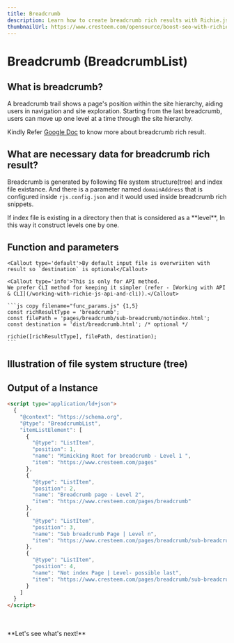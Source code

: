 ```yaml
---
title: Breadcrumb
description: Learn how to create breadcrumb rich results with Richie.js. Discover the necessary data and examples to get started with breadcrumb rich results and improve website navigation.
thumbnailUrl: https://www.cresteem.com/opensource/boost-seo-with-richie-js/thumbnail.webp
---
```



# Breadcrumb (BreadcrumbList)

## What is breadcrumb?

A breadcrumb trail shows a page's position within the site hierarchy, aiding users in navigation and site exploration. Starting from the last breadcrumb, users can move up one level at a time through the site hierarchy.

Kindly Refer [Google Doc](https://developers.google.com/search/docs/appearance/structured-data/breadcrumb) to know more about breadcrumb rich result.

## What are necessary data for breadcrumb rich result?

Breadcrumb is generated by following file system structure(tree) and index file existance. And there is a parameter named `domainAddress` that is configured inside `rjs.config.json` and it would used inside breadcrumb rich snippets.

<Callout type="info">
  If index file is existing in a directory then that is considered as a
  **level**, In this way it construct levels one by one.
</Callout>

## Function and parameters

    <Callout type='default'>By default input file is overwriiten with result so `destination` is optional</Callout>

    <Callout type='info'>This is only for API method.
    We prefer CLI method for keeping it simpler (refer - [Working with API & CLI](/working-with-richie-js-api-and-cli)).</Callout>

    ```js copy filename="func_params.js" {1,5}
    const richResultType = 'breadcrumb';
    const filePath = 'pages/breadcrumb/sub-breadcrumb/notindex.html';
    const destination = 'dist/breadcrumb.html'; /* optional */

    richie([richResultType], filePath, destination);
    ```

## Illustration of file system structure (tree)

<FileTree>
  <FileTree.Folder name="pages" defaultOpen>
    <FileTree.File name="index.html" />
    <FileTree.Folder name="breadcrumb" defaultOpen>
      <FileTree.File name="index.html" />
      <FileTree.Folder name="sub-breadcrumb" defaultOpen>
        <FileTree.File name="index.html" />
        <FileTree.File name="notindex.html" />
      </FileTree.Folder>
    </FileTree.Folder>
  </FileTree.Folder>
</FileTree>

## Output of a Instance

```html filename="breadcrumb.html" copy
<script type="application/ld+json">
  {
    "@context": "https://schema.org",
    "@type": "BreadcrumbList",
    "itemListElement": [
      {
        "@type": "ListItem",
        "position": 1,
        "name": "Mimicking Root for breadcrumb - Level 1 ",
        "item": "https://www.cresteem.com/pages"
      },
      {
        "@type": "ListItem",
        "position": 2,
        "name": "Breadcrumb page - Level 2",
        "item": "https://www.cresteem.com/pages/breadcrumb"
      },
      {
        "@type": "ListItem",
        "position": 3,
        "name": "Sub breadcrumb Page | Level n",
        "item": "https://www.cresteem.com/pages/breadcrumb/sub-breadcrumb"
      },
      {
        "@type": "ListItem",
        "position": 4,
        "name": "Not index Page | Level- possible last",
        "item": "https://www.cresteem.com/pages/breadcrumb/sub-breadcrumb/notindex."
      }
    ]
  }
</script>
```

<br />
<br />
**Let's see what's next!**

